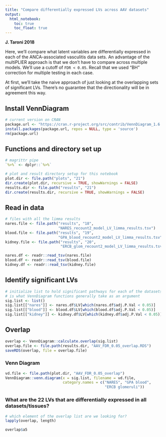 ```yaml
---
title: "Compare differentially expressed LVs across AAV datasets"
output:   
  html_notebook: 
    toc: true
    toc_float: true
---
```


**J. Taroni 2018**

Here, we'll compare what latent variables are differentially expressed in each 
of the ANCA-associated vasculitis data sets.
An advantage of the multiPLIER approach is that we don't have to compare across 
multiple models.
We'll use a cutoff of `FDR < 0.05`. 
Recall that we used "BH" correction for multiple testing in each case.

At first, we'll take the naive approach of just looking at the overlapping
sets of significant LVs.
There's no guarantee that the directionality will be in agreement this way.

## Install VennDiagram

```r
# current version on CRAN
package.url <- "https://cran.r-project.org/src/contrib/VennDiagram_1.6.20.tar.gz"
install.packages(package.url, repos = NULL, type = 'source')
rm(package.url)
```

## Functions and directory set up

```r
# magrittr pipe
`%>%` <- dplyr::`%>%`
```

```r
# plot and result directory setup for this notebook
plot.dir <- file.path("plots", "21")
dir.create(plot.dir, recursive = TRUE, showWarnings = FALSE)
results.dir <- file.path("results", "21")
dir.create(results.dir, recursive = TRUE, showWarnings = FALSE)
```

## Read in data

```r
# files with all the limma results
nares.file <- file.path("results", "18", 
                        "NARES_recount2_model_LV_limma_results.tsv")
blood.file <- file.path("results", "19", 
                        "GPA_blood_recount2_model_LV_limma_results.tsv")
kidney.file <- file.path("results", "20", 
                         "ERCB_glom_recount2_model_LV_limma_results.tsv")
```

```r
nares.df <- readr::read_tsv(nares.file)
blood.df <- readr::read_tsv(blood.file)
kidney.df <- readr::read_tsv(kidney.file)
```

## Identify significant LVs

```r
# initialize list to hold significant pathways for each of the datasets -- this
# is what VennDiagram functions generally take as an argument
sig.list <- list()
sig.list[["nares"]] <- nares.df$LV[which(nares.df$adj.P.Val < 0.05)]
sig.list[["blood"]] <- blood.df$LV[which(blood.df$adj.P.Val < 0.05)]
sig.list[["kidney"]] <- kidney.df$LV[which(kidney.df$adj.P.Val < 0.05)]
```

## Overlap

```r
overlap <- VennDiagram::calculate.overlap(sig.list)
overlap.file <- file.path(results.dir, "AAV_FDR_0.05_overlap.RDS")
saveRDS(overlap, file = overlap.file)
```

### Venn Diagram

```r
vd.file <- file.path(plot.dir, "AAV_FDR_0.05_overlap")
VennDiagram::venn.diagram(x = sig.list, filename = vd.file, 
                          category.names = c("NARES", "GPA blood", 
                                             "ERCB glomeruli"))
```

### What are the 22 LVs that are differentially expressed in all datasets/tissues?

```r
# which element of the overlap list are we looking for?
lapply(overlap, length)
```

```r
overlap$a5
```
